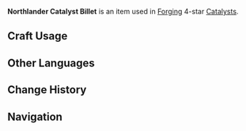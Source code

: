 {{Item Infobox
|id           = 101104
|image        = Item Northlander Catalyst Billet.png
|type         = Materials
|group        = Northlander Billets
|group2       = Forging Materials
|invCategory  = Materials
|rarity       = 4
|description  = Weapon forging material. Can be used to forge 4-star catalysts. Philosophers believe marble has the potential to be sculpted into a beautiful statue. Likewise, these billets have the potential to become something greater.
|source1      = Dropped by [[Weekly Bosses]]
|source2      = Purchased from [[Mingxing Jewelry]]
|source3      = Reward from [[Adventurer Handbook]] Chapter 4
|source4      = Reward from Level 34 [[Sacred Sakura's Favor]]
|source5      = [[Northlander Billet Trove]]
}}
'''Northlander Catalyst Billet''' is an item used in [[Forging]] 4-star [[Catalysts]].

==Craft Usage==
{{Craft Usage}}

==Other Languages==
{{Other Languages
|en      = Northlander Catalyst Billet
|zhs     = 北陆法器原胚
|zhs_rm  = Běilù Fǎqì Yuánpēi
|zht     = 北陸法器原胚
|zht_rm  = Běilù Fǎqì Yuánpēi
|zh_tl   = 
|ja      = 北陸法器の原型
|ja_rm   = Hokuriku Houki no Genkei
|ja_tl   = 
|ko      = 북대륙의 법구 원형
|ko_rm   = Bukdaeryuk-ui Beopgu Wonhyeong
|ko_tl   = Northland's Magic Tool Prototype
|es      = Prototipo de catalizador del Norte
|es_tl   = Northern Catalyst Prototype
|fr      = Base de catalyseur du nord
|fr_tl   = Northern Catalyst Base
|ru      = Заготовка катализатора северянина
|ru_tl   = 
|th      = Northlander Catalyst Billet
|vi      = Phôi Pháp Khí Bắc Lục
|vi_tl   = 
|de      = Unbearbeiteter Katalysator des Nordens
|de_tl   = Unworked Catalyst of the North
|id      = Northlander Catalyst Billet
|pt      = Protótipo de Catalisador do Território do Norte
|pt_tl   = 
}}

==Change History==
{{Change History|1.0}}

==Navigation==
{{Material Navbox|type=Crafting Materials}}
